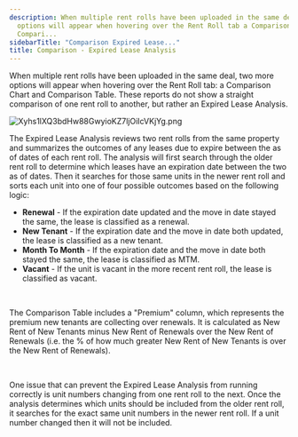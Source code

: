 ```yaml
---
description: When multiple rent rolls have been uploaded in the same deal two more
  options will appear when hovering over the Rent Roll tab a Comparison Chart and
  Compari...
sidebarTitle: "Comparison Expired Lease..."
title: Comparison - Expired Lease Analysis
---
```


When multiple rent rolls have been uploaded in the same deal, two more options will appear when hovering over the Rent Roll tab: a Comparison Chart and Comparison Table. These reports do not show a straight comparison of one rent roll to another, but rather an Expired Lease Analysis.


<Frame>
  <img src="/images/rediq/a1a28851d09da81a83d5c0ebc8bfffc5215b52d9.png" alt="Xyhs1lXQ3bdHw88GwyioKZ7ljOiIcVKjYg.png" />
</Frame>


The Expired Lease Analysis reviews two rent rolls from the same property and summarizes the outcomes of any leases due to expire between the as of dates of each rent roll. The analysis will first search through the older rent roll to determine which leases have an expiration date between the two as of dates. Then it searches for those same units in the newer rent roll and sorts each unit into one of four possible outcomes based on the following logic:


* **Renewal** - If the expiration date updated and the move in date stayed the same, the lease is classified as a renewal.
* **New Tenant** - If the expiration date and the move in date both updated, the lease is classified as a new tenant.
* **Month To Month** - If the expiration date and the move in date both stayed the same, the lease is classified as MTM.
* **Vacant** - If the unit is vacant in the more recent rent roll, the lease is classified as vacant.


 


The Comparison Table includes a "Premium" column, which represents the premium new tenants are collecting over renewals. It is calculated as New Rent of New Tenants minus New Rent of Renewals over the New Rent of Renewals (i.e. the % of how much greater New Rent of New Tenants is over the New Rent of Renewals).


 


One issue that can prevent the Expired Lease Analysis from running correctly is unit numbers changing from one rent roll to the next. Once the analysis determines which units should be included from the older rent roll, it searches for the exact same unit numbers in the newer rent roll. If a unit number changed then it will not be included.